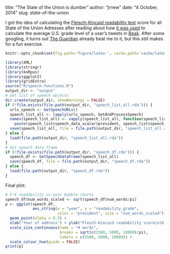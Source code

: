 title: "The State of the Union is dumber"
author: "jrnew"
date: "4 October, 2014"
slug: state-of-the-union

I got the idea of calculating the [Fleisch-Kincaid readability test][fk-readability] score for all State of the Union Adresses after reading about how [it was used][beakblog] to calculate the average U.S. grade level of a user's tweets in [Beak][beak]. After some googling, it turns out [The Guardian][guardian] already beat me to it, but this still makes for a fun exercise.

```r
knitr::opts_chunk$set(fig.path='figure/latex-', cache.path='cache/latex-')
```

```r
library(XML)
library(stringr)
library(koRpus)
library(ggplot2)
library(gridExtra)
source("R/speech-functions.R")
output_dir <- "output"
# Get list of speech objects
dir.create(output_dir, showWarnings = FALSE)
if (!file.exists(file.path(output_dir, "speech_list_all.rda"))) {
  urls_speech <- GetSpeechURLs()
  speech_list_all <- lapply(urls_speech, GetAndProcessSpeech)
  names(speech_list_all) <- sapply(speech_list_all, function(speech_list) 
    paste(speech_list$speech_data_scalar$president, speech_list$speech_data_scalar$year))
  save(speech_list_all, file = file.path(output_dir, "speech_list_all.rda"))
} else {
  load(file.path(output_dir, "speech_list_all.rda"))
}
# Get speech data frame
if (!file.exists(file.path(output_dir, "speech_df.rda"))) {
  speech_df <- GetSpeechDataFrame(speech_list_all)
  save(speech_df, file = file.path(output_dir, "speech_df.rda"))
} else {
  load(file.path(output_dir, "speech_df.rda"))
}
```

Final plot:
```r
# F-K readability vs year bubble charts
speech_df$num_words_scaled <- sqrt(speech_df$num_words/pi)
p <- ggplot(speech_df, 
            aes_string(x = "year", y = "readability_grade", 
                       color = "president", size = "num_words_scaled")) +
  geom_point(alpha = 0.5) +
  xlab("Year of address") + ylab("Flesch-Kincaid readability score\n(U.S. grade level)") + 
  scale_size_continuous(name = "# words", 
                        breaks = sqrt(c(2500, 5000, 10000)/pi), 
                        labels = c(2500, 5000, 10000)) + 
  scale_colour_hue(guide = FALSE)
print(p)
```

[beakblog]: https://medium.com/@johnnylin/going-from-nothing-to-product-hunt-in-4-hours-89cfb67977b3 "Johnny Lin"
[beak]: http://www.beakscore.com/ "Beak"
[fk-readability]: http://en.wikipedia.org/wiki/Flesch%E2%80%93Kincaid_readability_tests "Fleisch-Kincaid readability test"
[guardian]: http://www.theguardian.com/world/interactive/2013/feb/12/state-of-the-union-reading-level "The Guardian"

[Resources]: # (Resources: http://jason.bryer.org/posts/2012-12-10/Markdown_Jekyll_R_for_Blogging.html
http://joshualande.com/jekyll-github-pages-poole/
https://gist.github.com/jeromyanglim/2716336
https://github.com/adam-p/markdown-here/wiki/Markdown-Cheatsheet
https://help.github.com/articles/using-jekyll-with-pages
)
